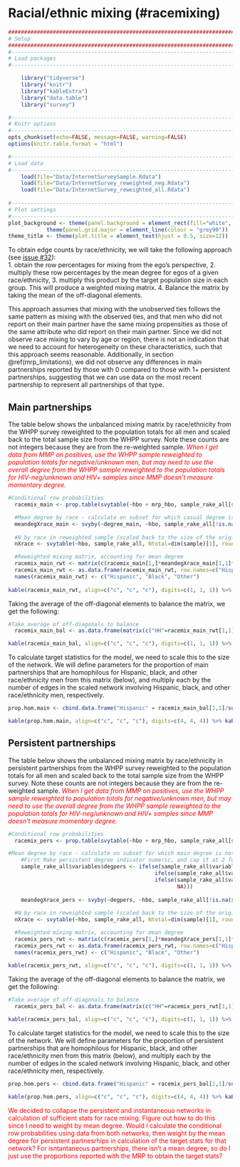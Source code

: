 # Racial/ethnic mixing (#racemixing)

```r
####################################################################################
# Setup
####################################################################################
#-----------------------------------------------------------------------------------
# Load packages
#-----------------------------------------------------------------------------------

    library("tidyverse")
    library("knitr")
    library("kableExtra")
    library("data.table")
    library("survey")

#-----------------------------------------------------------------------------------
# Knitr options
#-----------------------------------------------------------------------------------
opts_chunk$set(echo=FALSE, message=FALSE, warning=FALSE)
options(knitr.table.format = "html") 

#-----------------------------------------------------------------------------------
# Load data
#-----------------------------------------------------------------------------------
    load(file="Data/InternetSurveySample.Rdata")
    load(file="Data/InternetSurvey_reweighted_neg.Rdata")
    load(file="Data/InternetSurvey_reweighted_all.Rdata")
        
#-----------------------------------------------------------------------------------
# Plot settings
#-----------------------------------------------------------------------------------
plot_background <- theme(panel.background = element_rect(fill="white", colour = "black")) +
            theme(panel.grid.major = element_line(colour = "grey90"))
theme_title <- theme(plot.title = element_text(hjust = 0.5, size=12)) 

```

To obtain edge counts by race/ethnicity, we will take the following approach (see [issue #32](https://github.com/statnet/WHAMP/issues/32)):  
  1. obtain the row percentages for mixing from the ego's perspective, 
  2. multiply these row percentages by the mean degree for egos of a given race/ethnicity, 
  3. multiply this product by the target population size in each group. This will produce a weighted mixing matrix. 
  4. Balance the matrix by taking the mean of the off-diagonal elements. 

This approach assumes that mixing with the unobserved ties follows the same pattern as mixing with the observed ties, and that men who did not report on their main partner have the same mixing propensities as those of the same attribute who did report on their main partner. Since we did not observe race mixing to vary by age or region, there is not an indication that we need to account for heterogeneity on these characteristics, such that this approach seems reasonable. Additionally, in section \@ref(mrp_limitations), we did not observe any differences in main partnerships reported by those with 0 compared to those with 1+ persistent partnerships, suggesting that we can use data on the most recent partnership to represent all partnerships of that type.

## Main partnerships
The table below shows the unbalanced mixing matrix by race/ethnicity from the WHPP survey reweighted to the population totals for all men and scaled back to the total sample size from the WHPP survey. Note these counts are not integers because they are from the re-weighted sample. <span style=color:red>_When I get data from MMP on positives, use the WHPP sample reweighted to population totals for negative/unknown men, but may need to use the overall degree from the WHPP sample reweighted to the population totals for HIV-neg/unknown and HIV+ samples since MMP doesn't measure momentary degree._</span>

```r
#Conditional row probabilities
  racemix_main <- prop.table(svytable(~hbo + mrp_hbo, sample_rake_all[sample_rake_all$variables$mrp_type_ongoing %in% "Main"], Ntotal=dim(sample[sample$mrp_type_ongoing %in% "Main",])[1], round=FALSE),1)

  #Mean degree by race - calculate on subset for which casual degree is not missing to be consistent with how the overall degree matrix is defined so total edges are consistent
  meandegXrace_main <- svyby(~degree_main, ~hbo, sample_rake_all[!is.na(sample_rake_all$variables$degreecat_cas)], svymean, na.rm=TRUE)[3]
  
  #N by race in reweighted sample (scaled back to the size of the original sample)
  nXrace <- svytable(~hbo, sample_rake_all, Ntotal=dim(sample)[1], round=FALSE)

  #Reweighted mixing matrix, accounting for mean degree
  racemix_main_rwt <- matrix(c(racemix_main[1,]*meandegXrace_main[1,1]*nXrace[1], racemix_main[2,]*meandegXrace_main[2,1]*nXrace[2], racemix_main[3,]*meandegXrace_main[3,1]*nXrace[3]), byrow=TRUE, nrow=3)
  racemix_main_rwt <- as.data.frame(racemix_main_rwt, row.names=c("Hispanic", "Black", "Other"))
  names(racemix_main_rwt) <- c("Hispanic", "Black", "Other")
  
kable(racemix_main_rwt, align=c("c", "c", "c"), digits=c(1, 1, 1)) %>% kable_styling(full_width=F, position="center") %>% column_spec(1, bold=T, color="black", width="2cm") %>% column_spec(2:4, width = "2cm")

```

Taking the average of the off-diagonal elements to balance the matrix, we get the following:
```r
#Take average of off-diagonals to balance
  racemix_main_bal <- as.data.frame(matrix(c("HH"=racemix_main_rwt[1,1], "HB" = mean(c(racemix_main_rwt[1,2], racemix_main_rwt[2,1])), "HO" = mean(c(racemix_main_rwt[1,3], racemix_main_rwt[3,1])), "BH" = mean(c(racemix_main_rwt[1,2], racemix_main_rwt[2,1])), "BB" = racemix_main_rwt[2,2], "BO" = mean(c(racemix_main_rwt[2,3], racemix_main_rwt[3,2])), "OH" = mean(c(racemix_main_rwt[1,3], racemix_main_rwt[3,1])), "OB" = mean(c(racemix_main_rwt[2,3], racemix_main_rwt[3,2])), "OO" = racemix_main_rwt[3,3]), nrow=3, ncol=3, byrow=TRUE, dimnames=list(c("Hispanic", "Black", "Other"), c("Hispanic", "Black", "Other"))))

kable(racemix_main_bal, align=c("c", "c", "c"), digits=c(1, 1, 1)) %>% kable_styling(full_width=F, position="center") %>% column_spec(1, bold=T, color="black", width="2cm") %>% column_spec(2:4, width = "2cm")

```

To calculate target statistics for the model, we need to scale this to the size of the network. We will define parameters for the proportion of main partnerships that are homophilous for Hispanic, black, and other race/ethnicity men from this matrix (below), and multiply each by the number of edges in the scaled network involving Hispanic, black, and other race/ethnicity men, respectively.

```r
prop.hom.main <- cbind.data.frame("Hispanic" = racemix_main_bal[1,1]/sum(racemix_main_bal[1,]), "Black" = racemix_main_bal[2,2]/sum(racemix_main_bal[2,]), "Other" = racemix_main_bal[3,3]/sum(racemix_main_bal[3,]))

kable(prop.hom.main, align=c("c", "c", "c"), digits=c(4, 4, 4)) %>% kable_styling(full_width=F, position="center") %>% column_spec(1:3, width = "2cm")
```

## Persistent partnerships
The table below shows the unbalanced mixing matrix by race/ethnicity in persistent partnerships from the WHPP survey reweighted to the population totals for all men and scaled back to the total sample size from the WHPP survey. Note these counts are not integers because they are from the re-weighted sample. <span style=color:red>_When I get data from MMP on positives, use the WHPP sample reweighted to population totals for negative/unknown men, but may need to use the overall degree from the WHPP sample reweighted to the population totals for HIV-neg/unknown and HIV+ samples since MMP doesn't measure momentary degree._</span>

```r
#Conditional row probabilities
  racemix_pers <- prop.table(svytable(~hbo + mrp_hbo, sample_rake_all[sample_rake_all$variables$mrp_type_ongoing %in% "Persistent"], Ntotal=dim(sample[sample$mrp_type_ongoing %in% "Persistent",])[1], round=FALSE),1)

#Mean degree by race - calculate on subset for which main degree is not missing to be consistent with how the overall degree matrix is defined so total edges are consistent
    #First Make persistent degree indicator numeric, and cap it at 2 for those with 2+ since the network model caps men at 2 ongoing pers partners
    sample_rake_all$variables$degpers <- ifelse(sample_rake_all$variables$degreecat_cas %in% "None", 0,
                                              ifelse(sample_rake_all$variables$degreecat_cas %in% "One", 1,
                                              ifelse(sample_rake_all$variables$degreecat_cas %in% "Two or more", 2,
                                                     NA)))
    
    meandegXrace_pers <- svyby(~degpers, ~hbo, sample_rake_all[!is.na(sample_rake_all$variables$degree_main)], svymean, na.rm=TRUE)[2]
  
  #N by race in reweighted sample (scaled back to the size of the original sample)
  nXrace <- svytable(~hbo, sample_rake_all, Ntotal=dim(sample)[1], round=FALSE)

  #Reweighted mixing matrix, accounting for mean degree
  racemix_pers_rwt <- matrix(c(racemix_pers[1,]*meandegXrace_pers[1,1]*nXrace[1], racemix_pers[2,]*meandegXrace_pers[2,1]*nXrace[2], racemix_pers[3,]*meandegXrace_pers[3,1]*nXrace[3]), byrow=TRUE, nrow=3)
  racemix_pers_rwt <- as.data.frame(racemix_pers_rwt, row.names=c("Hispanic", "Black", "Other"))
  names(racemix_pers_rwt) <- c("Hispanic", "Black", "Other")
  
kable(racemix_pers_rwt, align=c("c", "c", "c"), digits=c(1, 1, 1)) %>% kable_styling(full_width=F, position="center") %>% column_spec(1, bold=T, color="black", width="2cm") %>% column_spec(2:4, width = "2cm")

```

Taking the average of the off-diagonal elements to balance the matrix, we get the following:
```r
#Take average of off-diagonals to balance
  racemix_pers_bal <- as.data.frame(matrix(c("HH"=racemix_pers_rwt[1,1], "HB" = mean(c(racemix_pers_rwt[1,2], racemix_pers_rwt[2,1])), "HO" = mean(c(racemix_pers_rwt[1,3], racemix_pers_rwt[3,1])), "BH" = mean(c(racemix_pers_rwt[1,2], racemix_pers_rwt[2,1])), "BB" = racemix_pers_rwt[2,2], "BO" = mean(c(racemix_pers_rwt[2,3], racemix_pers_rwt[3,2])), "OH" = mean(c(racemix_pers_rwt[1,3], racemix_pers_rwt[3,1])), "OB" = mean(c(racemix_pers_rwt[2,3], racemix_pers_rwt[3,2])), "OO" = racemix_pers_rwt[3,3]), nrow=3, ncol=3, byrow=TRUE, dimnames=list(c("Hispanic", "Black", "Other"), c("Hispanic", "Black", "Other"))))

kable(racemix_pers_bal, align=c("c", "c", "c"), digits=c(1, 1, 1)) %>% kable_styling(full_width=F, position="center") %>% column_spec(1, bold=T, color="black", width="2cm") %>% column_spec(2:4, width = "2cm")

```

To calculate target statistics for the model, we need to scale this to the size of the network. We will define parameters for the proportion of persistent partnerships that are homophilous for Hispanic, black, and other race/ethnicity men from this matrix (below), and multiply each by the number of edges in the scaled network involving Hispanic, black, and other race/ethnicity men, respectively.

```r
prop.hom.pers <- cbind.data.frame("Hispanic" = racemix_pers_bal[1,1]/sum(racemix_pers_bal[1,]), "Black" = racemix_pers_bal[2,2]/sum(racemix_pers_bal[2,]), "Other" = racemix_pers_bal[3,3]/sum(racemix_pers_bal[3,]))

kable(prop.hom.pers, align=c("c", "c", "c"), digits=c(4, 4, 4)) %>% kable_styling(full_width=F, position="center") %>% column_spec(1:3, width = "2cm")
```

<span style=color:red>We decided to collapse the persistent and instantaneous networks in calculation of sufficient stats for race mixing. Figure out how to do this since I need to weight by mean degree. Would I calculate the conditional row probabilities using data from both networks, then weight by the mean degree for persistent partnesrhips in calculation of the target stats for that network? For isntantaneous partnerships, there isn't a mean degree, so do I just use the proportions reported with the MRP to obtain the target stats?</span>
